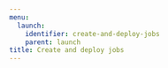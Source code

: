 ---
menu:
  launch:
    identifier: create-and-deploy-jobs
    parent: launch
title: Create and deploy jobs
---


